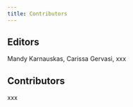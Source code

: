 ```yaml
---
title: Contributors
---
```


## **Editors** 
Mandy Karnauskas, Carissa Gervasi, xxx

## **Contributors** 
xxx

